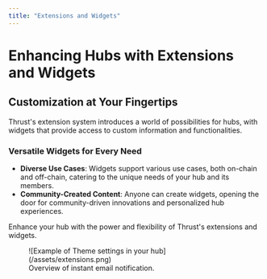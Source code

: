 ```yaml
---
title: "Extensions and Widgets"
---
```


# Enhancing Hubs with Extensions and Widgets

## Customization at Your Fingertips

Thrust's extension system introduces a world of possibilities for hubs, with widgets that provide access to custom information and functionalities.

### Versatile Widgets for Every Need

- **Diverse Use Cases**: Widgets support various use cases, both on-chain and off-chain, catering to the unique needs of your hub and its members.
- **Community-Created Content**: Anyone can create widgets, opening the door for community-driven innovations and personalized hub experiences.

Enhance your hub with the power and flexibility of Thrust's extensions and widgets.


<figure>
  ![Example of Theme settings in your hub](/assets/extensions.png)
  <figcaption>
    Overview of instant email notification.
  </figcaption>
</figure>